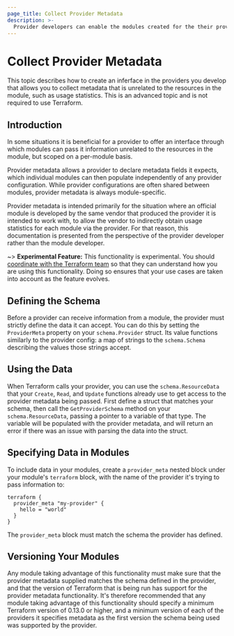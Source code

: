 ```yaml
---
page_title: Collect Provider Metadata
description: >-
  Provider developers can enable the modules created for the their providers to collect provider metadata.
---
```


# Collect Provider Metadata

This topic describes how to create an inferface in the providers you develop that allows you to collect metadata that is unrelated to the resources in the module, such as usage statistics. This is an advanced topic and is not required to use Terraform. 

## Introduction

In some situations it is beneficial for a provider to offer an interface
through which modules can pass it information unrelated to the resources
in the module, but scoped on a per-module basis.

Provider metadata allows a provider to declare metadata fields it expects,
which individual modules can then populate independently of any provider
configuration. While provider configurations are often shared between modules,
provider metadata is always module-specific.

Provider metadata is intended primarily for the situation where an official
module is developed by the same vendor that produced the provider it is
intended to work with, to allow the vendor to indirectly obtain usage
statistics for each module via the provider. For that reason, this
documentation is presented from the perspective of the provider developer
rather than the module developer.


~> **Experimental Feature:** This functionality is
experimental. You should [coordinate
with the Terraform team](https://github.com/hashicorp/terraform/issues/new)
so that they can understand how you are using this functionality. Doing so ensures that your use cases are taken into account as the feature evolves.

## Defining the Schema

Before a provider can receive information from a module, the provider
must strictly define the data it can accept. You can do this by setting
the `ProviderMeta` property on your `schema.Provider` struct. Its value
functions similarly to the provider config: a map of strings to the
`schema.Schema` describing the values those strings accept.

## Using the Data

When Terraform calls your provider, you can use the `schema.ResourceData`
that your `Create`, `Read`, and `Update` functions already use to get
access to the provider metadata being passed. First define a struct
that matches your schema, then call the `GetProviderSchema` method on
your `schema.ResourceData`, passing a pointer to a variable of that type.
The variable will be populated with the provider metadata, and will return
an error if there was an issue with parsing the data into the struct.

## Specifying Data in Modules

To include data in your modules, create a `provider_meta` nested block under
your module's `terraform` block, with the name of the provider it's trying
to pass information to:

```hcl
terraform {
  provider_meta "my-provider" {
    hello = "world"
  }
}
```

The `provider_meta` block must match the schema the provider has defined.

## Versioning Your Modules

Any module taking advantage of this functionality must make sure that the
provider metadata supplied matches the schema defined in the provider, and
that the version of Terraform that is being run has support for the provider
metadata functionality. It's therefore recommended that any module taking
advantage of this functionality should specify a minimum Terraform version of
0.13.0 or higher, and a minimum version of each of the providers it specifies
metadata as the first version the schema being used was supported by the
provider.
